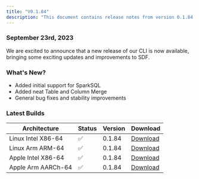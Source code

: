 ```yaml
---
title: "V0.1.84"
description: "This document contains release notes from version 0.1.84 of SDF."
---
```

### September 23rd, 2023

We are excited to announce that a new release of our CLI is now available, bringing some exciting updates and improvements to SDF.

### What's New?
- Added initial support for SparkSQL
- Added neat Table and Column Merge 
- General bug fixes and stability improvements


### Latest Builds 

| Architecture           | Status | Version | Download |
| ---------------------- | ------ | ------- | -------- |
| Linux Intel X86-64     |   ✅   | 0.1.84  | [Download](https://cdn.sdf.com/releases/download/sdf-v0.1.84-x86_64-unknown-linux-musl.tar.gz) |
| Linux Arm ARM-64       |   ✅   | 0.1.84  | [Download](https://cdn.sdf.com/releases/download/sdf-v0.1.84-arm-unknown-linux-gnueabihf.tar.gz) |
| Apple Intel X86-64     |   ✅   | 0.1.84  | [Download](https://cdn.sdf.com/releases/download/sdf-v0.1.84-x86_64-apple-darwin.tar.gz) |
| Apple Arm AARCh-64     |   ✅   | 0.1.84  | [Download](https://cdn.sdf.com/releases/download/sdf-v0.1.84-aarch64-apple-darwin.tar.gz) |
